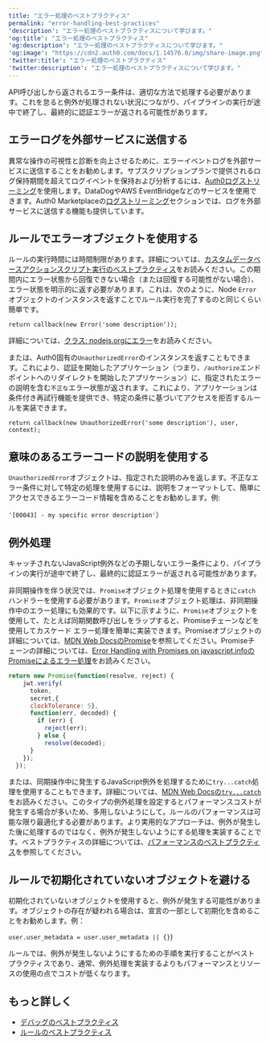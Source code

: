 ---
title: "エラー処理のベストプラクティス"
permalink: "error-handling-best-practices"
'description': "エラー処理のベストプラクティスについて学びます。"
'og:title': "エラー処理のベストプラクティス"
'og:description': "エラー処理のベストプラクティスについて学びます。"
'og:image': "https://cdn2.auth0.com/docs/1.14576.0/img/share-image.png"
'twitter:title': "エラー処理のベストプラクティス"
'twitter:description': "エラー処理のベストプラクティスについて学びます。"
---

API呼び出しから返されるエラー条件は、適切な方法で処理する必要があります。これを怠ると例外が処理されない状況につながり、パイプラインの実行が途中で終了し、最終的に認証エラーが返される可能性があります。

## エラーログを外部サービスに送信する

異常な操作の可視性と診断を向上させるために、エラーイベントログを外部サービスに送信することをお勧めします。サブスクリプションプランで提供されるログ保持期間を超えてログイベントを保持および分析するには、[Auth0ログストリーミング](/docs/ja-jp/customize/log-streams)を使用します。DataDogやAWS EventBridgeなどのサービスを使用できます。Auth0 Marketplaceの[ログストリーミング](https://marketplace.auth0.com/features/log-streaming)セクションでは、ログを外部サービスに送信する機能も提供しています。

## ルールでエラーオブジェクトを使用する

ルールの実行時間には時間制限があります。詳細については、[カスタムデータベースアクションスクリプト実行のベストプラクティス](/docs/ja-jp/authenticate/database-connections/custom-db/custom-database-connections-scripts/execution)をお読みください。この期間内にエラー状態から回復できない場合（または回復する可能性がない場合）、エラー状態を明示的に返す必要があります。これは、次のように、Node `Error`オブジェクトのインスタンスを返すことでルール実行を完了するのと同じくらい簡単です。

`return callback(new Error('some description'));`

詳細については、[クラス: nodejs.orgにエラー](https://nodejs.org/api/errors.html#errors_class_error)をお読みください。

または、Auth0固有の`UnauthorizedError`のインスタンスを返すこともできます。これにより、認証を開始したアプリケーション（つまり、`/authorize`エンドポイントへのリダイレクトを開始したアプリケーション）に、指定されたエラーの説明を含む`不正な`エラー状態が返されます。これにより、アプリケーションは条件付き再試行機能を提供でき、特定の条件に基づいてアクセスを拒否するルールを実装できます。

`return callback(new UnauthorizedError('some description'), user, context);`

## 意味のあるエラーコードの説明を使用する

`UnauthorizedError`オブジェクトは、指定された説明のみを返します。不正なエラー条件に対して特定の処理を使用するには、説明をフォーマットして、簡単にアクセスできるエラーコード情報を含めることをお勧めします。例:

`'[00043] - my specific error description'`）

## 例外処理

キャッチされないJavaScript例外などの予期しないエラー条件により、パイプラインの実行が途中で終了し、最終的に認証エラーが返される可能性があります。

非同期操作を伴う状況では、`Promise`オブジェクト処理を使用するときに`catch`ハンドラーを使用する必要があります。`Promise`オブジェクト処理は、非同期操作中のエラー処理にも効果的です。以下に示すように、`Promise`オブジェクトを使用して、たとえば同期関数呼び出しをラップすると、Promiseチェーンなどを使用してカスケード エラー処理を簡単に実装できます。Promiseオブジェクトの詳細については、[MDN Web DocsのPromise](https://developer.mozilla.org/en-US/docs/Web/JavaScript/Reference/Global_Objects/Promise)を参照してください。Promiseチェーンの詳細については、[Error Handling with Promises on javascript.infoのPromiseによるエラー処理](https://javascript.info/promise-error-handling)をお読みください。

```javascript lines
return new Promise(function(resolve, reject) {
    jwt.verify(
      token,
      secret,{
      clockTolerance: 5},
      function(err, decoded) {
        if (err) {
          reject(err);
        } else {
          resolve(decoded);
      }
    });
  });
```

または、同期操作中に発生するJavaScript例外を処理するために`try...catch`処理を使用することもできます。詳細については、[MDN Web Docsの`try...catch`](https://developer.mozilla.org/en-US/docs/Web/JavaScript/Reference/Statements/try...catch)をお読みください。このタイプの例外処理を設定するとパフォーマンスコストが発生する場合が多いため、多用しないようにして。ルールのパフォーマンスは可能な限り最適化する必要があります。より実用的なアプローチは、例外が発生した後に処理するのではなく、例外が発生しないようにする処理を実装することです。ベストプラクティスの詳細については、[パフォーマンスのベストプラクティス](/docs/ja-jp/troubleshoot/performance-best-practices)を参照してください。

## ルールで初期化されていないオブジェクトを避ける

初期化されていないオブジェクトを使用すると、例外が発生する可能性があります。オブジェクトの存在が疑われる場合は、宣言の一部として初期化を含めることをお勧めします。例：

`user.user_metadata = user.user_metadata || {}`)

ルールでは、例外が発生しないようにするための手順を実行することがベストプラクティスであり、通常、例外処理を実装するよりもパフォーマンスとリソースの使用の点でコストが低くなります。

## もっと詳しく

* [デバッグのベストプラクティス](/docs/ja-jp/troubleshoot/debugging-best-practices)
* [ルールのベストプラクティス](/docs/ja-jp/rules-best-practices)